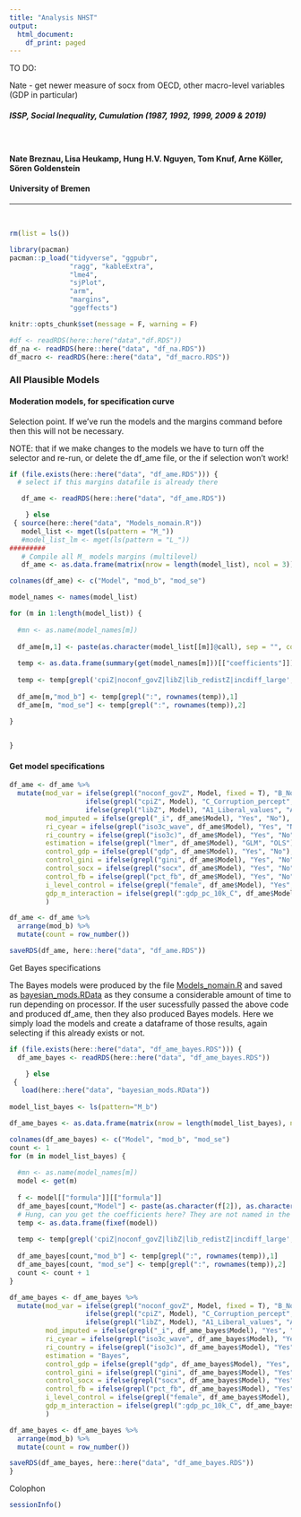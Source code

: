```yaml
---
title: "Analysis NHST"
output:
  html_document:
    df_print: paged
---
```


TO DO:

Nate - get newer measure of socx from OECD, other macro-level variables (GDP in particular)


##### ISSP, Social Inequality, Cumulation (1987, 1992, 1999, 2009 & 2019)

$~$
$~$

#### **Nate Breznau, Lisa Heukamp, Hung H.V. Nguyen, Tom Knuf, Arne Köller, Sören Goldenstein**
#### **University of Bremen**

_____________________________________________________________________________

$~$
$~$




```r
rm(list = ls())
```


```r
library(pacman)
pacman::p_load("tidyverse", "ggpubr", 
               "ragg", "kableExtra", 
               "lme4", 
               "sjPlot",
               "arm",
               "margins",
               "ggeffects")

knitr::opts_chunk$set(message = F, warning = F)

```


```r
#df <- readRDS(here::here("data","df.RDS"))
df_na <- readRDS(here::here("data", "df_na.RDS"))
df_macro <- readRDS(here::here("data", "df_macro.RDS"))

```


### All Plausible Models

#### Moderation models, for specification curve

Selection point. If we've run the models and the margins command before then this will not be necessary. 

NOTE: that if we make changes to the models we have to turn off the selector and re-run, or delete the df_ame file, or the if selection won't work!

```r
if (file.exists(here::here("data", "df_ame.RDS"))) { 
  # select if this margins datafile is already there

   df_ame <- readRDS(here::here("data", "df_ame.RDS"))

    } else 
 { source(here::here("data", "Models_nomain.R"))
   model_list <- mget(ls(pattern = "M_"))
   #model_list_lm <- mget(ls(pattern = "L_"))
#########
   # Compile all M_ models margins (multilevel)   
   df_ame <- as.data.frame(matrix(nrow = length(model_list), ncol = 3))

colnames(df_ame) <- c("Model", "mod_b", "mod_se")

model_names <- names(model_list)

for (m in 1:length(model_list)) {
  
  #mn <- as.name(model_names[m])
  
  df_ame[m,1] <- paste(as.character(model_list[[m]]@call), sep = "", collapse = "")
  
  temp <- as.data.frame(summary(get(model_names[m]))[["coefficients"]])
  
  temp <- temp[grepl('cpiZ|noconf_govZ|libZ|lib_redistZ|incdiff_large', rownames(temp)), 1:2]
  
  df_ame[m,"mod_b"] <- temp[grepl(":", rownames(temp)),1]
  df_ame[m, "mod_se"] <- temp[grepl(":", rownames(temp)),2]
  
}


}
```

#### Get model specifications

```r
df_ame <- df_ame %>%
  mutate(mod_var = ifelse(grepl("noconf_govZ", Model, fixed = T), "B_No_confidence", 
                   ifelse(grepl("cpiZ", Model), "C_Corruption_percept",
                   ifelse(grepl("libZ", Model), "A1_Liberal_values", "A2_Liberal_values"))),
         mod_imputed = ifelse(grepl("_i", df_ame$Model), "Yes", "No"),
         ri_cyear = ifelse(grepl("iso3c_wave", df_ame$Model), "Yes", "No"),
         ri_country = ifelse(grepl("iso3c)", df_ame$Model), "Yes", "No"),
         estimation = ifelse(grepl("lmer", df_ame$Model), "GLM", "OLS"),
         control_gdp = ifelse(grepl("gdp", df_ame$Model), "Yes", "No"),
         control_gini = ifelse(grepl("gini", df_ame$Model), "Yes", "No"),
         control_socx = ifelse(grepl("socx", df_ame$Model), "Yes", "No"),
         control_fb = ifelse(grepl("pct_fb", df_ame$Model), "Yes", "No"),
         i_level_control = ifelse(grepl("female", df_ame$Model), "Yes", "No"),
         gdp_m_interaction = ifelse(grepl(":gdp_pc_10k_C", df_ame$Model), "Yes", "No")
         )

df_ame <- df_ame %>%
  arrange(mod_b) %>%
  mutate(count = row_number())

saveRDS(df_ame, here::here("data", "df_ame.RDS"))

```

Get Bayes specifications

The Bayes models were produced by the file [Models_nomain.R](../data/Models_nomain.R) and saved as [bayesian_mods.RData](../data/bayesian_mods.RData) as they consume a considerable amount of time to run depending on processor. If the user sucessfully passed the above code and produced df_ame, then they also produced Bayes models. Here we simply load the models and create a dataframe of those results, again selecting if this already exists or not.
```r

if (file.exists(here::here("data", "df_ame_bayes.RDS"))) { 
  df_ame_bayes <- readRDS(here::here("data", "df_ame_bayes.RDS"))

    } else 
 { 
   load(here::here("data", "bayesian_mods.RData"))
   
model_list_bayes <- ls(pattern="M_b")

df_ame_bayes <- as.data.frame(matrix(nrow = length(model_list_bayes), ncol = 3))

colnames(df_ame_bayes) <- c("Model", "mod_b", "mod_se")
count <- 1
for (m in model_list_bayes) {
  
  #mn <- as.name(model_names[m])
  model <- get(m)
  
  f <- model[["formula"]][["formula"]]
  df_ame_bayes[count,"Model"] <- paste(as.character(f[2]), as.character(f[1]), as.character(f[3]))
  # Hung, can you get the coefficients here? They are not named in the summary object as far as I can tell... 
  temp <- as.data.frame(fixef(model))
  
  temp <- temp[grepl('cpiZ|noconf_govZ|libZ|lib_redistZ|incdiff_large', rownames(temp)), 1:2]
  
  df_ame_bayes[count,"mod_b"] <- temp[grepl(":", rownames(temp)),1]
  df_ame_bayes[count, "mod_se"] <- temp[grepl(":", rownames(temp)),2]
  count <- count + 1
}

df_ame_bayes <- df_ame_bayes %>%
  mutate(mod_var = ifelse(grepl("noconf_govZ", Model, fixed = T), "B_No_confidence", 
                   ifelse(grepl("cpiZ", Model), "C_Corruption_percept",
                   ifelse(grepl("libZ", Model), "A1_Liberal_values", "A2_Liberal_values"))),
         mod_imputed = ifelse(grepl("_i", df_ame_bayes$Model), "Yes", "No"),
         ri_cyear = ifelse(grepl("iso3c_wave", df_ame_bayes$Model), "Yes", "No"),
         ri_country = ifelse(grepl("iso3c)", df_ame_bayes$Model), "Yes", "No"),
         estimation = "Bayes",
         control_gdp = ifelse(grepl("gdp", df_ame_bayes$Model), "Yes", "No"),
         control_gini = ifelse(grepl("gini", df_ame_bayes$Model), "Yes", "No"),
         control_socx = ifelse(grepl("socx", df_ame_bayes$Model), "Yes", "No"),
         control_fb = ifelse(grepl("pct_fb", df_ame_bayes$Model), "Yes", "No"),
         i_level_control = ifelse(grepl("female", df_ame_bayes$Model), "Yes", "No"),
         gdp_m_interaction = ifelse(grepl(":gdp_pc_10k_C", df_ame_bayes$Model), "Yes", "No")
         )

df_ame_bayes <- df_ame_bayes %>%
  arrange(mod_b) %>%
  mutate(count = row_number())

saveRDS(df_ame_bayes, here::here("data", "df_ame_bayes.RDS"))
}

```




Colophon

```r
sessionInfo()
```